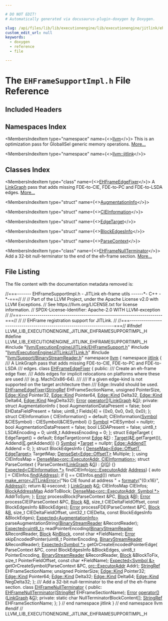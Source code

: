 ```yaml
---

# DO NOT EDIT!
# Automatically generated via docusaurus-plugin-doxygen by Doxygen.

slug: /api/files/lib/lib/executionengine/lib/executionengine/jitlink/ehframesupportimpl-h
custom_edit_url: null
keywords:
  - doxygen
  - reference
  - file

---
```





# The `EHFrameSupportImpl.h` File Reference

<DoxygenPage pluginConfig={pluginConfig}>



## Included Headers

<IncludesList>
<IncludesListItem
  filePath="llvm/ExecutionEngine/JITLink/EHFrameSupport.h"
  permalink="/docs/api/files/include/include/llvm/include/llvm/executionengine/include/llvm/executionengine/jitlink/ehframesupport-h"
  isLocal="true" />
<IncludesListItem
  filePath="llvm/ExecutionEngine/JITLink/JITLink.h"
  permalink="/docs/api/files/include/include/llvm/include/llvm/executionengine/include/llvm/executionengine/jitlink/jitlink-h"
  isLocal="true" />
<IncludesListItem
  filePath="llvm/Support/BinaryStreamReader.h"
  permalink="/docs/api/files/include/include/llvm/include/llvm/support/binarystreamreader-h"
  isLocal="true" />
</IncludesList>

## Namespaces Index

<MembersIndex>

<MembersIndexItem
  type="namespace"
  name={<><a href="/docs/api/namespaces/llvm">llvm</a></>}>
This is an optimization pass for GlobalISel generic memory operations. <a href="/docs/api/namespaces/llvm/#details">More...</a>
</MembersIndexItem>

<MembersIndexItem
  type="namespace"
  name={<><a href="/docs/api/namespaces/llvm/jitlink">llvm::jitlink</a></>}>
</MembersIndexItem>

</MembersIndex>

## Classes Index

<MembersIndex>

<MembersIndexItem
  type="class"
  name={<><a href="/docs/api/classes/llvm/jitlink/ehframeedgefixer">EHFrameEdgeFixer</a></>}>
A <a href="/docs/api/classes/llvm/jitlink/linkgraph">LinkGraph</a> pass that adds missing FDE-to-CIE, FDE-to-PC and FDE-to-LSDA edges. <a href="/docs/api/classes/llvm/jitlink/ehframeedgefixer/#details">More...</a>
</MembersIndexItem>

<MembersIndexItem
  type="struct"
  name={<><a href="/docs/api/structs/llvm/jitlink/ehframeedgefixer/augmentationinfo">AugmentationInfo</a></>}>
</MembersIndexItem>

<MembersIndexItem
  type="struct"
  name={<><a href="/docs/api/structs/llvm/jitlink/ehframeedgefixer/cieinformation">CIEInformation</a></>}>
</MembersIndexItem>

<MembersIndexItem
  type="struct"
  name={<><a href="/docs/api/structs/llvm/jitlink/ehframeedgefixer/edgetarget">EdgeTarget</a></>}>
</MembersIndexItem>

<MembersIndexItem
  type="struct"
  name={<><a href="/docs/api/structs/llvm/jitlink/ehframeedgefixer/blockedgesinfo">BlockEdgesInfo</a></>}>
</MembersIndexItem>

<MembersIndexItem
  type="struct"
  name={<><a href="/docs/api/structs/llvm/jitlink/ehframeedgefixer/parsecontext">ParseContext</a></>}>
</MembersIndexItem>

<MembersIndexItem
  type="class"
  name={<><a href="/docs/api/classes/llvm/jitlink/ehframenullterminator">EHFrameNullTerminator</a></>}>
Add a 32-bit null-terminator to the end of the eh-frame section. <a href="/docs/api/classes/llvm/jitlink/ehframenullterminator/#details">More...</a>
</MembersIndexItem>

</MembersIndex>


## File Listing

The file content with the documentation metadata removed is:

<ProgramListing>

<Link id="l00001" /><CodeLine lineNumber="1"><span class="doxyHighlightComment">//===------- EHFrameSupportImpl.h - JITLink eh-frame utils ------&#42;- C++ -&#42;-===//</span></CodeLine>
<Link id="l00002" /><CodeLine lineNumber="2"><span class="doxyHighlightComment">//</span></CodeLine>
<Link id="l00003" /><CodeLine lineNumber="3"><span class="doxyHighlightComment">// Part of the LLVM Project, under the Apache License v2.0 with LLVM Exceptions.</span></CodeLine>
<Link id="l00004" /><CodeLine lineNumber="4"><span class="doxyHighlightComment">// See https://llvm.org/LICENSE.txt for license information.</span></CodeLine>
<Link id="l00005" /><CodeLine lineNumber="5"><span class="doxyHighlightComment">// SPDX-License-Identifier: Apache-2.0 WITH LLVM-exception</span></CodeLine>
<Link id="l00006" /><CodeLine lineNumber="6"><span class="doxyHighlightComment">//</span></CodeLine>
<Link id="l00007" /><CodeLine lineNumber="7"><span class="doxyHighlightComment">//===----------------------------------------------------------------------===//</span></CodeLine>
<Link id="l00008" /><CodeLine lineNumber="8"><span class="doxyHighlightComment">//</span></CodeLine>
<Link id="l00009" /><CodeLine lineNumber="9"><span class="doxyHighlightComment">// EHFrame registration support for JITLink.</span></CodeLine>
<Link id="l00010" /><CodeLine lineNumber="10"><span class="doxyHighlightComment">//</span></CodeLine>
<Link id="l00011" /><CodeLine lineNumber="11"><span class="doxyHighlightComment">//===----------------------------------------------------------------------===//</span></CodeLine>
<Link id="l00012" /><CodeLine lineNumber="12"></CodeLine>
<Link id="l00013" /><CodeLine lineNumber="13"><span class="doxyHighlightPreprocessor">#ifndef LLVM&#95;LIB&#95;EXECUTIONENGINE&#95;JITLINK&#95;EHFRAMESUPPORTIMPL&#95;H</span></CodeLine>
<Link id="l00014" /><CodeLine lineNumber="14"><span class="doxyHighlightPreprocessor">#define LLVM&#95;LIB&#95;EXECUTIONENGINE&#95;JITLINK&#95;EHFRAMESUPPORTIMPL&#95;H</span></CodeLine>
<Link id="l00015" /><CodeLine lineNumber="15"></CodeLine>
<Link id="l00016" /><CodeLine lineNumber="16"><span class="doxyHighlightPreprocessor">#include &quot;<a href="/docs/api/files/include/include/llvm/include/llvm/executionengine/include/llvm/executionengine/jitlink/ehframesupport-h">llvm/ExecutionEngine/JITLink/EHFrameSupport.h</a>&quot;</span></CodeLine>
<Link id="l00017" /><CodeLine lineNumber="17"></CodeLine>
<Link id="l00018" /><CodeLine lineNumber="18"><span class="doxyHighlightPreprocessor">#include &quot;<a href="/docs/api/files/include/include/llvm/include/llvm/executionengine/include/llvm/executionengine/jitlink/jitlink-h">llvm/ExecutionEngine/JITLink/JITLink.h</a>&quot;</span></CodeLine>
<Link id="l00019" /><CodeLine lineNumber="19"><span class="doxyHighlightPreprocessor">#include &quot;<a href="/docs/api/files/include/include/llvm/include/llvm/support/binarystreamreader-h">llvm/Support/BinaryStreamReader.h</a>&quot;</span></CodeLine>
<Link id="l00020" /><CodeLine lineNumber="20"></CodeLine>
<Link id="l00021" /><CodeLine lineNumber="21"><span class="doxyHighlightKeyword">namespace </span><span class="doxyHighlight"><a href="/docs/api/namespaces/llvm">llvm</a> &#123;</span></CodeLine>
<Link id="l00022" /><CodeLine lineNumber="22"><span class="doxyHighlightKeyword">namespace </span><span class="doxyHighlight"><a href="/docs/api/namespaces/llvm/jitlink">jitlink</a> &#123;</span></CodeLine>
<Link id="l00023" /><CodeLine lineNumber="23"></CodeLine>
<Link id="l00024" /><CodeLine lineNumber="24"><span class="doxyHighlightComment">/// A LinkGraph pass that adds missing FDE-to-CIE, FDE-to-PC and FDE-to-LSDA</span></CodeLine>
<Link id="l00025" /><CodeLine lineNumber="25"><span class="doxyHighlightComment">/// edges.</span></CodeLine>
<Link id="l00026" /><CodeLine lineNumber="26" lineLink="/docs/api/classes/llvm/jitlink/ehframeedgefixer"><span class="doxyHighlightKeyword">class </span><span class="doxyHighlight"><a href="/docs/api/classes/llvm/jitlink/ehframeedgefixer/#ac454f1b37ee399349874df2e004fbce3">EHFrameEdgeFixer</a> &#123;</span></CodeLine>
<Link id="l00027" /><CodeLine lineNumber="27"><span class="doxyHighlightKeyword">public</span><span class="doxyHighlight">:</span></CodeLine>
<Link id="l00028" /><CodeLine lineNumber="28"><span class="doxyHighlightComment">  /// Create an eh-frame edge fixer.</span></CodeLine>
<Link id="l00029" /><CodeLine lineNumber="29"><span class="doxyHighlightComment">  /// Adds edges for implicit relocations on platforms where these are used</span></CodeLine>
<Link id="l00030" /><CodeLine lineNumber="30"><span class="doxyHighlightComment">  /// (e.g. MachO/x86-64).</span></CodeLine>
<Link id="l00031" /><CodeLine lineNumber="31"><span class="doxyHighlightComment">  ///</span></CodeLine>
<Link id="l00032" /><CodeLine lineNumber="32"><span class="doxyHighlightComment">  /// If a given edge-kind is not supported on the target architecture then</span></CodeLine>
<Link id="l00033" /><CodeLine lineNumber="33"><span class="doxyHighlightComment">  /// Edge::Invalid should be used.</span></CodeLine>
<Link id="l00034" /><CodeLine lineNumber="34"><span class="doxyHighlight">  <a href="/docs/api/classes/llvm/jitlink/ehframeedgefixer/#ac454f1b37ee399349874df2e004fbce3">EHFrameEdgeFixer</a>(<a href="/docs/api/classes/llvm/stringref">StringRef</a> EHFrameSectionName, </span><span class="doxyHighlightKeywordType">unsigned</span><span class="doxyHighlight"> PointerSize,</span></CodeLine>
<Link id="l00035" /><CodeLine lineNumber="35"><span class="doxyHighlight">                   <a href="/docs/api/classes/llvm/jitlink/edge/#af18145da213e6c4033b368d657e80baa">Edge::Kind</a> Pointer32, <a href="/docs/api/classes/llvm/jitlink/edge/#af18145da213e6c4033b368d657e80baa">Edge::Kind</a> Pointer64,</span></CodeLine>
<Link id="l00036" /><CodeLine lineNumber="36"><span class="doxyHighlight">                   <a href="/docs/api/classes/llvm/jitlink/edge/#af18145da213e6c4033b368d657e80baa">Edge::Kind</a> Delta32, <a href="/docs/api/classes/llvm/jitlink/edge/#af18145da213e6c4033b368d657e80baa">Edge::Kind</a> Delta64,</span></CodeLine>
<Link id="l00037" /><CodeLine lineNumber="37"><span class="doxyHighlight">                   <a href="/docs/api/classes/llvm/jitlink/edge/#af18145da213e6c4033b368d657e80baa">Edge::Kind</a> NegDelta32);</span></CodeLine>
<Link id="l00038" /><CodeLine lineNumber="38"><span class="doxyHighlight">  <a href="/docs/api/classes/llvm/error">Error</a> <a href="/docs/api/classes/llvm/jitlink/ehframeedgefixer/#a2125616450a5d6ec41ab7f8f66abe40e">operator()</a>(<a href="/docs/api/classes/llvm/jitlink/linkgraph">LinkGraph</a> &amp;<a href="/docs/api/files/lib/lib/support/md5-cpp/#ad96b7cf3182ce2ba85e5a7a93b12c441">G</a>);</span></CodeLine>
<Link id="l00039" /><CodeLine lineNumber="39"></CodeLine>
<Link id="l00040" /><CodeLine lineNumber="40"><span class="doxyHighlightKeyword">private</span><span class="doxyHighlight">:</span></CodeLine>
<Link id="l00041" /><CodeLine lineNumber="41"></CodeLine>
<Link id="l00042" /><CodeLine lineNumber="42"><span class="doxyHighlight">  </span><span class="doxyHighlightKeyword">struct </span><span class="doxyHighlight">AugmentationInfo &#123;</span></CodeLine>
<Link id="l00043" /><CodeLine lineNumber="43"><span class="doxyHighlight">    </span><span class="doxyHighlightKeywordType">bool</span><span class="doxyHighlight"> AugmentationDataPresent = </span><span class="doxyHighlightKeyword">false</span><span class="doxyHighlight">;</span></CodeLine>
<Link id="l00044" /><CodeLine lineNumber="44"><span class="doxyHighlight">    </span><span class="doxyHighlightKeywordType">bool</span><span class="doxyHighlight"> EHDataFieldPresent = </span><span class="doxyHighlightKeyword">false</span><span class="doxyHighlight">;</span></CodeLine>
<Link id="l00045" /><CodeLine lineNumber="45"><span class="doxyHighlight">    uint8&#95;t Fields&#91;4&#93; = &#123;0x0, 0x0, 0x0, 0x0&#125;;</span></CodeLine>
<Link id="l00046" /><CodeLine lineNumber="46"><span class="doxyHighlight">  &#125;;</span></CodeLine>
<Link id="l00047" /><CodeLine lineNumber="47"></CodeLine>
<Link id="l00048" /><CodeLine lineNumber="48"><span class="doxyHighlight">  </span><span class="doxyHighlightKeyword">struct </span><span class="doxyHighlight">CIEInformation &#123;</span></CodeLine>
<Link id="l00049" /><CodeLine lineNumber="49"><span class="doxyHighlight">    CIEInformation() = </span><span class="doxyHighlightKeywordFlow">default</span><span class="doxyHighlight">;</span></CodeLine>
<Link id="l00050" /><CodeLine lineNumber="50"><span class="doxyHighlight">    CIEInformation(<a href="/docs/api/classes/llvm/jitlink/symbol">Symbol</a> &amp;CIESymbol) : CIESymbol(&amp;CIESymbol) &#123;&#125;</span></CodeLine>
<Link id="l00051" /><CodeLine lineNumber="51"><span class="doxyHighlight">    <a href="/docs/api/classes/llvm/jitlink/symbol">Symbol</a> &#42;CIESymbol = </span><span class="doxyHighlightKeyword">nullptr</span><span class="doxyHighlight">;</span></CodeLine>
<Link id="l00052" /><CodeLine lineNumber="52"><span class="doxyHighlight">    </span><span class="doxyHighlightKeywordType">bool</span><span class="doxyHighlight"> AugmentationDataPresent = </span><span class="doxyHighlightKeyword">false</span><span class="doxyHighlight">;</span></CodeLine>
<Link id="l00053" /><CodeLine lineNumber="53"><span class="doxyHighlight">    </span><span class="doxyHighlightKeywordType">bool</span><span class="doxyHighlight"> LSDAPresent = </span><span class="doxyHighlightKeyword">false</span><span class="doxyHighlight">;</span></CodeLine>
<Link id="l00054" /><CodeLine lineNumber="54"><span class="doxyHighlight">    uint8&#95;t LSDAEncoding = 0;</span></CodeLine>
<Link id="l00055" /><CodeLine lineNumber="55"><span class="doxyHighlight">    uint8&#95;t AddressEncoding = 0;</span></CodeLine>
<Link id="l00056" /><CodeLine lineNumber="56"><span class="doxyHighlight">  &#125;;</span></CodeLine>
<Link id="l00057" /><CodeLine lineNumber="57"></CodeLine>
<Link id="l00058" /><CodeLine lineNumber="58"><span class="doxyHighlight">  </span><span class="doxyHighlightKeyword">struct </span><span class="doxyHighlight">EdgeTarget &#123;</span></CodeLine>
<Link id="l00059" /><CodeLine lineNumber="59"><span class="doxyHighlight">    EdgeTarget() = </span><span class="doxyHighlightKeywordFlow">default</span><span class="doxyHighlight">;</span></CodeLine>
<Link id="l00060" /><CodeLine lineNumber="60"><span class="doxyHighlight">    EdgeTarget(</span><span class="doxyHighlightKeyword">const</span><span class="doxyHighlight"> <a href="/docs/api/classes/llvm/jitlink/edge">Edge</a> &amp;<a href="/docs/api/files/lib/lib/ir/builtingcs-cpp/#abb2b3a60ccc38a28239e19a1646e0c8a">E</a>) : <a href="/docs/api/classes/llvm/target">Target</a>(&amp;<a href="/docs/api/files/lib/lib/ir/builtingcs-cpp/#abb2b3a60ccc38a28239e19a1646e0c8a">E</a>.getTarget()), Addend(<a href="/docs/api/files/lib/lib/ir/builtingcs-cpp/#abb2b3a60ccc38a28239e19a1646e0c8a">E</a>.getAddend()) &#123;&#125;</span></CodeLine>
<Link id="l00061" /><CodeLine lineNumber="61"></CodeLine>
<Link id="l00062" /><CodeLine lineNumber="62"><span class="doxyHighlight">    <a href="/docs/api/classes/llvm/jitlink/symbol">Symbol</a> &#42;<a href="/docs/api/classes/llvm/target">Target</a> = </span><span class="doxyHighlightKeyword">nullptr</span><span class="doxyHighlight">;</span></CodeLine>
<Link id="l00063" /><CodeLine lineNumber="63"><span class="doxyHighlight">    <a href="/docs/api/classes/llvm/jitlink/edge/#ab187b59257e9917b7b1b890d3ba2cfc8">Edge::AddendT</a> Addend = 0;</span></CodeLine>
<Link id="l00064" /><CodeLine lineNumber="64"><span class="doxyHighlight">  &#125;;</span></CodeLine>
<Link id="l00065" /><CodeLine lineNumber="65"></CodeLine>
<Link id="l00066" /><CodeLine lineNumber="66"><span class="doxyHighlight">  </span><span class="doxyHighlightKeyword">struct </span><span class="doxyHighlight">BlockEdgesInfo &#123;</span></CodeLine>
<Link id="l00067" /><CodeLine lineNumber="67"><span class="doxyHighlight">    <a href="/docs/api/classes/llvm/densemap">DenseMap&lt;Edge::OffsetT, EdgeTarget&gt;</a> TargetMap;</span></CodeLine>
<Link id="l00068" /><CodeLine lineNumber="68"><span class="doxyHighlight">    <a href="/docs/api/classes/llvm/denseset">DenseSet&lt;Edge::OffsetT&gt;</a> Multiple;</span></CodeLine>
<Link id="l00069" /><CodeLine lineNumber="69"><span class="doxyHighlight">  &#125;;</span></CodeLine>
<Link id="l00070" /><CodeLine lineNumber="70"></CodeLine>
<Link id="l00071" /><CodeLine lineNumber="71"><span class="doxyHighlight">  </span><span class="doxyHighlightKeyword">using </span><span class="doxyHighlight">CIEInfosMap = <a href="/docs/api/classes/llvm/densemap">DenseMap&lt;orc::ExecutorAddr, CIEInformation&gt;</a>;</span></CodeLine>
<Link id="l00072" /><CodeLine lineNumber="72"></CodeLine>
<Link id="l00073" /><CodeLine lineNumber="73"><span class="doxyHighlight">  </span><span class="doxyHighlightKeyword">struct </span><span class="doxyHighlight">ParseContext &#123;</span></CodeLine>
<Link id="l00074" /><CodeLine lineNumber="74"><span class="doxyHighlight">    ParseContext(<a href="/docs/api/classes/llvm/jitlink/linkgraph">LinkGraph</a> &amp;<a href="/docs/api/files/lib/lib/support/md5-cpp/#ad96b7cf3182ce2ba85e5a7a93b12c441">G</a>) : <a href="/docs/api/files/lib/lib/support/md5-cpp/#ad96b7cf3182ce2ba85e5a7a93b12c441">G</a>(<a href="/docs/api/files/lib/lib/support/md5-cpp/#ad96b7cf3182ce2ba85e5a7a93b12c441">G</a>) &#123;&#125;</span></CodeLine>
<Link id="l00075" /><CodeLine lineNumber="75"></CodeLine>
<Link id="l00076" /><CodeLine lineNumber="76"><span class="doxyHighlight">    <a href="/docs/api/classes/llvm/expected">Expected&lt;CIEInformation &#42;&gt;</a> findCIEInfo(<a href="/docs/api/classes/llvm/orc/executoraddr">orc::ExecutorAddr</a> <a href="/docs/api/namespaces/llvm/#a8e02bbea14c70bab55fbc1384e1472d9add7bf230fde8d4836917806aff6a6b27">Address</a>) &#123;</span></CodeLine>
<Link id="l00077" /><CodeLine lineNumber="77"><span class="doxyHighlight">      </span><span class="doxyHighlightKeyword">auto</span><span class="doxyHighlight"> <a href="/docs/api/files/lib/lib/support/md5-cpp/#ac0eafdc9ee161b71e7af98af736952fd">I</a> = CIEInfos.<a href="/docs/api/classes/llvm/densemapbase/#a0c047f127ed4380a6f383d70bec4eb94">find</a>(<a href="/docs/api/namespaces/llvm/#a8e02bbea14c70bab55fbc1384e1472d9add7bf230fde8d4836917806aff6a6b27">Address</a>);</span></CodeLine>
<Link id="l00078" /><CodeLine lineNumber="78"><span class="doxyHighlight">      </span><span class="doxyHighlightKeywordFlow">if</span><span class="doxyHighlight"> (<a href="/docs/api/files/lib/lib/support/md5-cpp/#ac0eafdc9ee161b71e7af98af736952fd">I</a> == CIEInfos.<a href="/docs/api/classes/llvm/densemapbase/#a65520b9c67759099e313d0f4e7b5ff9e">end</a>())</span></CodeLine>
<Link id="l00079" /><CodeLine lineNumber="79"><span class="doxyHighlight">        </span><span class="doxyHighlightKeywordFlow">return</span><span class="doxyHighlight"> <a href="/docs/api/namespaces/llvm/#a9999bd897fc8a1648bd69b36fee2d357">make&#95;error&lt;JITLinkError&gt;</a>(</span><span class="doxyHighlightStringLiteral">&quot;No CIE found at address &quot;</span><span class="doxyHighlight"> +</span></CodeLine>
<Link id="l00080" /><CodeLine lineNumber="80"><span class="doxyHighlight">                                        <a href="/docs/api/namespaces/llvm/#a653cce37b80c03eebe7a00520a8eabb6">formatv</a>(</span><span class="doxyHighlightStringLiteral">&quot;&#123;0:x16&#125;&quot;</span><span class="doxyHighlight">, <a href="/docs/api/namespaces/llvm/#a8e02bbea14c70bab55fbc1384e1472d9add7bf230fde8d4836917806aff6a6b27">Address</a>));</span></CodeLine>
<Link id="l00081" /><CodeLine lineNumber="81"><span class="doxyHighlight">      </span><span class="doxyHighlightKeywordFlow">return</span><span class="doxyHighlight"> &amp;<a href="/docs/api/files/lib/lib/support/md5-cpp/#ac0eafdc9ee161b71e7af98af736952fd">I</a>-&gt;second;</span></CodeLine>
<Link id="l00082" /><CodeLine lineNumber="82"><span class="doxyHighlight">    &#125;</span></CodeLine>
<Link id="l00083" /><CodeLine lineNumber="83"></CodeLine>
<Link id="l00084" /><CodeLine lineNumber="84"><span class="doxyHighlight">    <a href="/docs/api/classes/llvm/jitlink/linkgraph">LinkGraph</a> &amp;<a href="/docs/api/files/lib/lib/support/md5-cpp/#ad96b7cf3182ce2ba85e5a7a93b12c441">G</a>;</span></CodeLine>
<Link id="l00085" /><CodeLine lineNumber="85"><span class="doxyHighlight">    CIEInfosMap CIEInfos;</span></CodeLine>
<Link id="l00086" /><CodeLine lineNumber="86"><span class="doxyHighlight">    <a href="/docs/api/classes/llvm/jitlink/blockaddressmap">BlockAddressMap</a> AddrToBlock;</span></CodeLine>
<Link id="l00087" /><CodeLine lineNumber="87"><span class="doxyHighlight">    <a href="/docs/api/classes/llvm/densemap">DenseMap&lt;orc::ExecutorAddr, Symbol &#42;&gt;</a> AddrToSym;</span></CodeLine>
<Link id="l00088" /><CodeLine lineNumber="88"><span class="doxyHighlight">  &#125;;</span></CodeLine>
<Link id="l00089" /><CodeLine lineNumber="89"></CodeLine>
<Link id="l00090" /><CodeLine lineNumber="90"><span class="doxyHighlight">  <a href="/docs/api/classes/llvm/error">Error</a> processBlock(ParseContext &amp;PC, <a href="/docs/api/classes/llvm/jitlink/block">Block</a> &amp;<a href="/docs/api/files/lib/lib/ir/builtingcs-cpp/#ae76959fe811ba090de4cba69ac00f1da">B</a>);</span></CodeLine>
<Link id="l00091" /><CodeLine lineNumber="91"><span class="doxyHighlight">  <a href="/docs/api/classes/llvm/error">Error</a> processCIE(ParseContext &amp;PC, <a href="/docs/api/classes/llvm/jitlink/block">Block</a> &amp;<a href="/docs/api/files/lib/lib/ir/builtingcs-cpp/#ae76959fe811ba090de4cba69ac00f1da">B</a>, </span><span class="doxyHighlightKeywordType">size&#95;t</span><span class="doxyHighlight"> CIEDeltaFieldOffset,</span></CodeLine>
<Link id="l00092" /><CodeLine lineNumber="92"><span class="doxyHighlight">                   </span><span class="doxyHighlightKeyword">const</span><span class="doxyHighlight"> BlockEdgesInfo &amp;BlockEdges);</span></CodeLine>
<Link id="l00093" /><CodeLine lineNumber="93"><span class="doxyHighlight">  <a href="/docs/api/classes/llvm/error">Error</a> processFDE(ParseContext &amp;PC, <a href="/docs/api/classes/llvm/jitlink/block">Block</a> &amp;<a href="/docs/api/files/lib/lib/ir/builtingcs-cpp/#ae76959fe811ba090de4cba69ac00f1da">B</a>, </span><span class="doxyHighlightKeywordType">size&#95;t</span><span class="doxyHighlight"> CIEDeltaFieldOffset,</span></CodeLine>
<Link id="l00094" /><CodeLine lineNumber="94"><span class="doxyHighlight">                   uint32&#95;t CIEDelta, </span><span class="doxyHighlightKeyword">const</span><span class="doxyHighlight"> BlockEdgesInfo &amp;BlockEdges);</span></CodeLine>
<Link id="l00095" /><CodeLine lineNumber="95"></CodeLine>
<Link id="l00096" /><CodeLine lineNumber="96"><span class="doxyHighlight">  <a href="/docs/api/classes/llvm/expected">Expected&lt;AugmentationInfo&gt;</a></span></CodeLine>
<Link id="l00097" /><CodeLine lineNumber="97"><span class="doxyHighlight">  parseAugmentationString(<a href="/docs/api/classes/llvm/binarystreamreader">BinaryStreamReader</a> &amp;RecordReader);</span></CodeLine>
<Link id="l00098" /><CodeLine lineNumber="98"></CodeLine>
<Link id="l00099" /><CodeLine lineNumber="99"><span class="doxyHighlight">  <a href="/docs/api/classes/llvm/expected">Expected&lt;uint8&#95;t&gt;</a> readPointerEncoding(<a href="/docs/api/classes/llvm/binarystreamreader">BinaryStreamReader</a> &amp;RecordReader,</span></CodeLine>
<Link id="l00100" /><CodeLine lineNumber="100"><span class="doxyHighlight">                                        <a href="/docs/api/classes/llvm/jitlink/block">Block</a> &amp;<a href="/docs/api/files/lib/lib/codegen/lib/codegen/selectiondag/selectiondagbuilder-cpp/#afcd7ba772e220bcd0907ee2f1aa61323">InBlock</a>, </span><span class="doxyHighlightKeyword">const</span><span class="doxyHighlight"> </span><span class="doxyHighlightKeywordType">char</span><span class="doxyHighlight"> &#42;FieldName);</span></CodeLine>
<Link id="l00101" /><CodeLine lineNumber="101"><span class="doxyHighlight">  <a href="/docs/api/classes/llvm/error">Error</a> skipEncodedPointer(uint8&#95;t PointerEncoding,</span></CodeLine>
<Link id="l00102" /><CodeLine lineNumber="102"><span class="doxyHighlight">                           <a href="/docs/api/classes/llvm/binarystreamreader">BinaryStreamReader</a> &amp;RecordReader);</span></CodeLine>
<Link id="l00103" /><CodeLine lineNumber="103"><span class="doxyHighlight">  <a href="/docs/api/classes/llvm/expected">Expected&lt;Symbol &#42;&gt;</a> getOrCreateEncodedPointerEdge(</span></CodeLine>
<Link id="l00104" /><CodeLine lineNumber="104"><span class="doxyHighlight">      ParseContext &amp;PC, </span><span class="doxyHighlightKeyword">const</span><span class="doxyHighlight"> BlockEdgesInfo &amp;BlockEdges,</span></CodeLine>
<Link id="l00105" /><CodeLine lineNumber="105"><span class="doxyHighlight">      uint8&#95;t PointerEncoding, <a href="/docs/api/classes/llvm/binarystreamreader">BinaryStreamReader</a> &amp;RecordReader,</span></CodeLine>
<Link id="l00106" /><CodeLine lineNumber="106"><span class="doxyHighlight">      <a href="/docs/api/classes/llvm/jitlink/block">Block</a> &amp;BlockToFix, </span><span class="doxyHighlightKeywordType">size&#95;t</span><span class="doxyHighlight"> PointerFieldOffset, </span><span class="doxyHighlightKeyword">const</span><span class="doxyHighlight"> </span><span class="doxyHighlightKeywordType">char</span><span class="doxyHighlight"> &#42;FieldName);</span></CodeLine>
<Link id="l00107" /><CodeLine lineNumber="107"></CodeLine>
<Link id="l00108" /><CodeLine lineNumber="108"><span class="doxyHighlight">  <a href="/docs/api/classes/llvm/expected">Expected&lt;Symbol &amp;&gt;</a> getOrCreateSymbol(ParseContext &amp;PC,</span></CodeLine>
<Link id="l00109" /><CodeLine lineNumber="109"><span class="doxyHighlight">                                       <a href="/docs/api/classes/llvm/orc/executoraddr">orc::ExecutorAddr</a> Addr);</span></CodeLine>
<Link id="l00110" /><CodeLine lineNumber="110"></CodeLine>
<Link id="l00111" /><CodeLine lineNumber="111"><span class="doxyHighlight">  <a href="/docs/api/classes/llvm/stringref">StringRef</a> EHFrameSectionName;</span></CodeLine>
<Link id="l00112" /><CodeLine lineNumber="112"><span class="doxyHighlight">  </span><span class="doxyHighlightKeywordType">unsigned</span><span class="doxyHighlight"> PointerSize;</span></CodeLine>
<Link id="l00113" /><CodeLine lineNumber="113"><span class="doxyHighlight">  <a href="/docs/api/classes/llvm/jitlink/edge/#af18145da213e6c4033b368d657e80baa">Edge::Kind</a> Pointer32;</span></CodeLine>
<Link id="l00114" /><CodeLine lineNumber="114"><span class="doxyHighlight">  <a href="/docs/api/classes/llvm/jitlink/edge/#af18145da213e6c4033b368d657e80baa">Edge::Kind</a> Pointer64;</span></CodeLine>
<Link id="l00115" /><CodeLine lineNumber="115"><span class="doxyHighlight">  <a href="/docs/api/classes/llvm/jitlink/edge/#af18145da213e6c4033b368d657e80baa">Edge::Kind</a> Delta32;</span></CodeLine>
<Link id="l00116" /><CodeLine lineNumber="116"><span class="doxyHighlight">  <a href="/docs/api/classes/llvm/jitlink/edge/#af18145da213e6c4033b368d657e80baa">Edge::Kind</a> Delta64;</span></CodeLine>
<Link id="l00117" /><CodeLine lineNumber="117"><span class="doxyHighlight">  <a href="/docs/api/classes/llvm/jitlink/edge/#af18145da213e6c4033b368d657e80baa">Edge::Kind</a> NegDelta32;</span></CodeLine>
<Link id="l00118" /><CodeLine lineNumber="118"><span class="doxyHighlight">&#125;;</span></CodeLine>
<Link id="l00119" /><CodeLine lineNumber="119"></CodeLine>
<Link id="l00120" /><CodeLine lineNumber="120"><span class="doxyHighlightComment">/// Add a 32-bit null-terminator to the end of the eh-frame section.</span></CodeLine>
<Link id="l00121" /><CodeLine lineNumber="121" lineLink="/docs/api/classes/llvm/jitlink/ehframenullterminator"><span class="doxyHighlightKeyword">class </span><span class="doxyHighlight"><a href="/docs/api/classes/llvm/jitlink/ehframenullterminator/#a677eb87d71089b952cbafa23d0799164">EHFrameNullTerminator</a> &#123;</span></CodeLine>
<Link id="l00122" /><CodeLine lineNumber="122"><span class="doxyHighlightKeyword">public</span><span class="doxyHighlight">:</span></CodeLine>
<Link id="l00123" /><CodeLine lineNumber="123"><span class="doxyHighlight">  <a href="/docs/api/classes/llvm/jitlink/ehframenullterminator/#a677eb87d71089b952cbafa23d0799164">EHFrameNullTerminator</a>(<a href="/docs/api/classes/llvm/stringref">StringRef</a> EHFrameSectionName);</span></CodeLine>
<Link id="l00124" /><CodeLine lineNumber="124"><span class="doxyHighlight">  <a href="/docs/api/classes/llvm/error">Error</a> <a href="/docs/api/classes/llvm/jitlink/ehframenullterminator/#a12449a776d8c693c8e57f3ddda44aeb5">operator()</a>(<a href="/docs/api/classes/llvm/jitlink/linkgraph">LinkGraph</a> &amp;<a href="/docs/api/files/lib/lib/support/md5-cpp/#ad96b7cf3182ce2ba85e5a7a93b12c441">G</a>);</span></CodeLine>
<Link id="l00125" /><CodeLine lineNumber="125"></CodeLine>
<Link id="l00126" /><CodeLine lineNumber="126"><span class="doxyHighlightKeyword">private</span><span class="doxyHighlight">:</span></CodeLine>
<Link id="l00127" /><CodeLine lineNumber="127"><span class="doxyHighlight">  </span><span class="doxyHighlightKeyword">static</span><span class="doxyHighlight"> </span><span class="doxyHighlightKeywordType">char</span><span class="doxyHighlight"> NullTerminatorBlockContent&#91;&#93;;</span></CodeLine>
<Link id="l00128" /><CodeLine lineNumber="128"><span class="doxyHighlight">  <a href="/docs/api/classes/llvm/stringref">StringRef</a> EHFrameSectionName;</span></CodeLine>
<Link id="l00129" /><CodeLine lineNumber="129"><span class="doxyHighlight">&#125;;</span></CodeLine>
<Link id="l00130" /><CodeLine lineNumber="130"></CodeLine>
<Link id="l00131" /><CodeLine lineNumber="131"><span class="doxyHighlight">&#125; </span><span class="doxyHighlightComment">// end namespace jitlink</span></CodeLine>
<Link id="l00132" /><CodeLine lineNumber="132"><span class="doxyHighlight">&#125; </span><span class="doxyHighlightComment">// end namespace llvm</span></CodeLine>
<Link id="l00133" /><CodeLine lineNumber="133"></CodeLine>
<Link id="l00134" /><CodeLine lineNumber="134"><span class="doxyHighlightPreprocessor">#endif </span><span class="doxyHighlightComment">// LLVM&#95;LIB&#95;EXECUTIONENGINE&#95;JITLINK&#95;EHFRAMESUPPORTIMPL&#95;H</span></CodeLine>

</ProgramListing>


</DoxygenPage>

